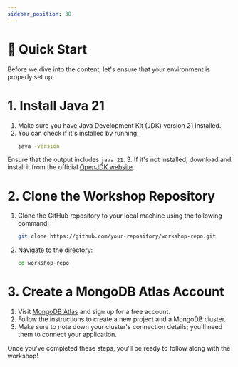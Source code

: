```yaml
---
sidebar_position: 30
---
```

# 🏁 Quick Start 
Before we dive into the content, let's ensure that your environment is properly set up.

# 1. Install Java 21

1. Make sure you have Java Development Kit (JDK) version 21 installed.
2. You can check if it's installed by running:
   ```bash
   java -version
   ```
Ensure that the output includes `java 21`.
3. If it's not installed, download and install it from the official [OpenJDK website](https://openjdk.org/projects/jdk/21/).

# 2. Clone the Workshop Repository
1. Clone the GitHub repository to your local machine using the following command:
    ```bash
    git clone https://github.com/your-repository/workshop-repo.git
    ```
2. Navigate to the directory:
    ```bash
    cd workshop-repo
    ```
# 3. Create a MongoDB Atlas Account
1. Visit [MongoDB Atlas](https://account.mongodb.com/account/register) and sign up for a free account.
2. Follow the instructions to create a new project and a MongoDB cluster.
3. Make sure to note down your cluster's connection details; you'll need them to connect your application.  

Once you've completed these steps, you'll be ready to follow along with the workshop!